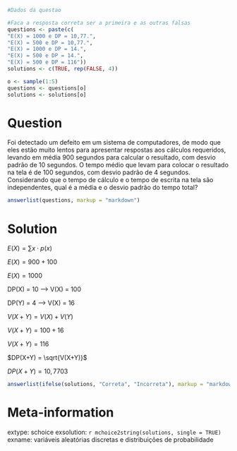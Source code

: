 ```r
#Dados da questao

#Faca a resposta correta ser a primeira e as outras falsas
questions <- paste(c(
"E(X) = 1000 e DP = 10,77.",
"E(X) = 500 e DP = 10,77.",
"E(X) = 1000 e DP = 14.",
"E(X) = 500 e DP = 14.",
"E(X) = 500 e DP = 116"))
solutions <- c(TRUE, rep(FALSE, 4))

o <- sample(1:5)
questions <- questions[o]
solutions <- solutions[o]
```

Question
========
Foi detectado um defeito em um sistema de computadores, de modo que eles estão muito lentos para apresentar respostas aos cálculos requeridos, levando em média 900 segundos para calcular o resultado, com desvio padrão de 10 segundos. O tempo médio que levam para colocar o resultado na tela é de 100 segundos, com desvio padrão de 4 segundos. Considerando que o tempo de cálculo e o tempo de escrita na tela são independentes, qual é a média e o desvio padrão do tempo total?

```r
answerlist(questions, markup = "markdown")
```

Solution
========
$E(X) = \sum x \cdot p(x)$

$E(X) = 900 + 100$

$E(X) = 1000$

DP(X) = 10 ---> V(X) = 100

DP(Y) = 4 ---> V(X) = 16

$V(X+Y) = V(X) + V(Y)$

$V(X+Y) = 100 + 16$

$V(X+Y) = 116$

$DP(X+Y) = \sqrt{V(X+Y)}$

$DP(X+Y) = 10,7703$


```r
answerlist(ifelse(solutions, "Correta", "Incorreta"), markup = "markdown")
```

Meta-information
================
extype: schoice
exsolution: `r mchoice2string(solutions, single = TRUE)`
exname: variáveis aleatórias discretas e distribuições de probabilidade